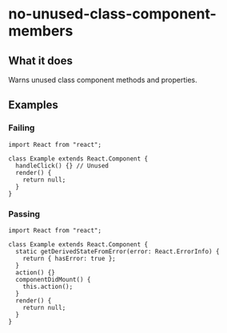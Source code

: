 # no-unused-class-component-members

## What it does

Warns unused class component methods and properties.

## Examples

### Failing

```tsx
import React from "react";

class Example extends React.Component {
  handleClick() {} // Unused
  render() {
    return null;
  }
}
```

### Passing

```tsx
import React from "react";

class Example extends React.Component {
  static getDerivedStateFromError(error: React.ErrorInfo) {
    return { hasError: true };
  }
  action() {}
  componentDidMount() {
    this.action();
  }
  render() {
    return null;
  }
}
```

